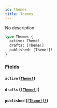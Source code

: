 ```yaml
---
id: themes
title: Themes
---
```


No description

```graphql
type Themes {
  active: Theme!
  drafts: [Theme!]
  published: [Theme!]!
}
```

### Fields

#### `active` ([`Theme!`](/graphql/objects/theme))

#### `drafts` ([`[Theme!]`](/graphql/objects/theme))

#### `published` ([`[Theme!]!`](/graphql/objects/theme))
